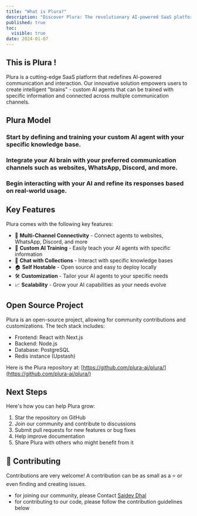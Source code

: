 ```yaml
---
title: "What is Plura?"
description: "Discover Plura: The revolutionary AI-powered SaaS platform for intelligent communication"
published: true
toc:
  visible: true
date: 2024-01-07
---
```


## This is Plura ! 

Plura is a cutting-edge SaaS platform that redefines AI-powered communication and interaction. Our innovative solution empowers users to create intelligent "brains" - custom AI agents that can be trained with specific information and connected across multiple communication channels.

## Plura Model

<Steps>
  <Step title="Create Your AI Brain">
    <h3>Start by defining and training your custom AI agent with your specific knowledge base.</h3>
  </Step>
  <Step title="Connect Channels">
    <h3>Integrate your AI brain with your preferred communication channels such as websites, WhatsApp, Discord, and more.</h3>
  </Step>
  <Step title="Interact and Refine">
    <h3>Begin interacting with your AI and refine its responses based on real-world usage.</h3>
  </Step>
</Steps>

## Key Features

Plura comes with the following key features:

- 🔗 **Multi-Channel Connectivity** - Connect agents to websites, WhatsApp, Discord, and more
- 🧠 **Custom AI Training** - Easily teach your AI agents with specific information
- 💬 **Chat with Collections** - Interact with specific knowledge bases
- 🏠 **Self Hostable** - Open source and easy to deploy locally
- 🛠️ **Customization** - Tailor your AI agents to your specific needs
- 📈 **Scalability** - Grow your AI capabilities as your needs evolve

## Open Source Project

Plura is an open-source project, allowing for community contributions and customizations. The tech stack includes:

- Frontend: React with Next.js
- Backend: Node.js
- Database: PostgreSQL
- Redis instance (Upstash)

Here is the Plura repository at: [https://github.com/plura-ai/plura/](https://github.com/plura-ai/plura/)

## Next Steps

Here's how you can help Plura grow:

1. Star the repository on GitHub
2. Join our community and contribute to discussions
3. Submit pull requests for new features or bug fixes
4. Help improve documentation
5. Share Plura with others who might benefit from it

## 🤝 Contributing
Contributions are very welcome! A contribution can be as small as a ⭐ or even finding and creating issues.

- for joining our community, please Contact [Saidev Dhal](https://cal.com/saidevdhal)
- for contributing to our code, please follow the contribution guidelines below
